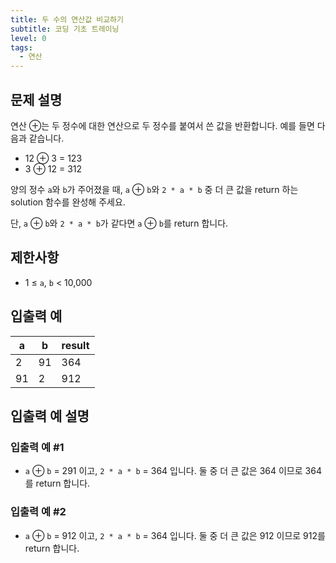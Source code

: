 ```yaml
---
title: 두 수의 연산값 비교하기
subtitle: 코딩 기초 트레이닝
level: 0
tags:
  - 연산
---
```


## 문제 설명

연산 ⊕는 두 정수에 대한 연산으로 두 정수를 붙여서 쓴 값을 반환합니다. 예를 들면 다음과 같습니다.

- 12 ⊕ 3 = 123
- 3 ⊕ 12 = 312

양의 정수 `a`와 `b`가 주어졌을 때, `a` ⊕ `b`와 `2 * a * b` 중 더 큰 값을 return 하는 solution 함수를 완성해 주세요.

단, `a` ⊕ `b`와 `2 * a * b`가 같다면 `a` ⊕ `b`를 return 합니다.

## 제한사항

- 1 ≤ `a`, `b` < 10,000

## 입출력 예

| a   | b   | result |
| --- | --- | ------ |
| 2   | 91  | 364    |
| 91  | 2   | 912    |

## 입출력 예 설명

### 입출력 예 #1

- `a` ⊕ `b` = 291 이고, `2 * a * b` = 364 입니다. 둘 중 더 큰 값은 364 이므로 364를 return 합니다.

### 입출력 예 #2

- `a` ⊕ `b` = 912 이고, `2 * a * b` = 364 입니다. 둘 중 더 큰 값은 912 이므로 912를 return 합니다.
